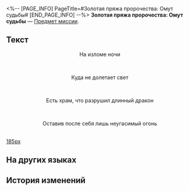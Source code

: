<%-- [PAGE_INFO]
PageTitle=#Золотая пряжа пророчества: Омут судьбы#
[END_PAGE_INFO] --%>
{{Предмет Инфобокс
|id          = 140529
|Изображение = Предмет Золотая пряжа пророчества- Омут судьбы.png
|Тип         = Предмет миссии
|Инвентарь   = Миссии
|Редкость    = 3
|Эффект      = 
|Описание    = Свиток с начертанным пророчеством. Если приглядеться, можно заметить, что свиток выплетен из золотых нитей.
}}
{{Описание|''«В нём содержится пророчество, которое явится лишь тому, кто раскрыл свиток».''}}
'''Золотая пряжа пророчества: Омут судьбы''' — [[Предмет миссии]].

==Текст==
<div align="center">{{Цвет|Ключевой|Золотая пряжа пророчества: Омут судьбы}}</div>
<div align="center">На изломе ночи</div><br /><div align="center">Куда не долетает свет</div><br /><div align="center">Есть храм, что разрушил длинный дракон</div><br /><div align="center">Оставив после себя лишь неугасимый огонь</div><br />
[[Файл:Предмет Золотая пряжа пророчества- Омут судьбы.png|185px]]

==На других языках==
{{На других языках
|en   = Portentous Goldwoven: Abyss of Fate
|zhs  = 记载预言的金织-「命运重渊」
|zht  = 記載預言的金織-「命運重淵」
|ja   = 預言が記された金織-「運命の深淵」
|ko   = 예언이 기록된 금빛 두루마리-「운명의 심연」
|es   = Portador de portentos: Abismo del Destino
|fr   = Prophéties tissées d'or de l'Abîme du Destin
|ru   = Золотая пряжа пророчества: Омут судьбы
|th   = ไหมทองบันทึกคำทำนาย - "ห้วงลึกแห่งชะตา"
|vi   = Cuộn Dệt Vàng Ghi Chép Lời Tiên Tri-Vực Thẳm Định Mệnh
|de   = Goldgewobene Prophezeiung: Abgrund des Schicksals
|id   = Catatan Ramalan Tenunan Emas: "Jurang Takdir"
|pt   = Tecido Dourado Portentoso: Abismo do Destino
}}

==История изменений==
{{История изменений|3.5}}